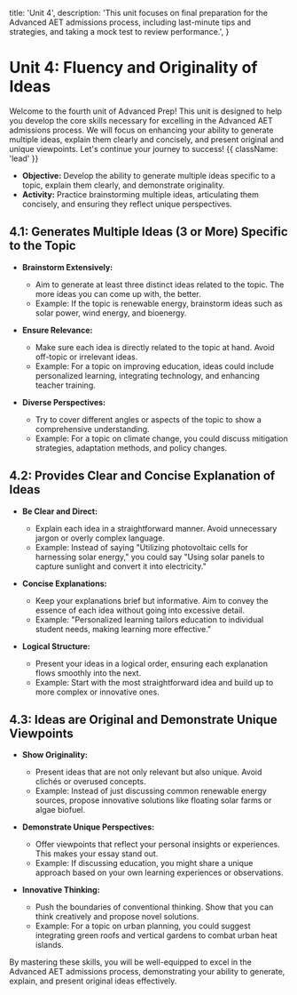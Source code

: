   title: 'Unit 4',
  description:
    'This unit focuses on final preparation for the Advanced AET admissions process, including last-minute tips and strategies, and taking a mock test to review performance.',
}

# Unit 4: Fluency and Originality of Ideas

Welcome to the fourth unit of Advanced Prep! This unit is designed to help you develop the core skills necessary for excelling in the Advanced AET admissions process. We will focus on enhancing your ability to generate multiple ideas, explain them clearly and concisely, and present original and unique viewpoints. Let's continue your journey to success! {{ className: 'lead' }}


- **Objective:** Develop the ability to generate multiple ideas specific to a topic, explain them clearly, and demonstrate originality.
- **Activity:** Practice brainstorming multiple ideas, articulating them concisely, and ensuring they reflect unique perspectives.


## 4.1: Generates Multiple Ideas (3 or More) Specific to the Topic

- **Brainstorm Extensively:**
  - Aim to generate at least three distinct ideas related to the topic. The more ideas you can come up with, the better.
  - Example: If the topic is renewable energy, brainstorm ideas such as solar power, wind energy, and bioenergy.

- **Ensure Relevance:**
  - Make sure each idea is directly related to the topic at hand. Avoid off-topic or irrelevant ideas.
  - Example: For a topic on improving education, ideas could include personalized learning, integrating technology, and enhancing teacher training.

- **Diverse Perspectives:**
  - Try to cover different angles or aspects of the topic to show a comprehensive understanding.
  - Example: For a topic on climate change, you could discuss mitigation strategies, adaptation methods, and policy changes.

## 4.2: Provides Clear and Concise Explanation of Ideas

- **Be Clear and Direct:**
  - Explain each idea in a straightforward manner. Avoid unnecessary jargon or overly complex language.
  - Example: Instead of saying "Utilizing photovoltaic cells for harnessing solar energy," you could say "Using solar panels to capture sunlight and convert it into electricity."

- **Concise Explanations:**
  - Keep your explanations brief but informative. Aim to convey the essence of each idea without going into excessive detail.
  - Example: "Personalized learning tailors education to individual student needs, making learning more effective."

- **Logical Structure:**
  - Present your ideas in a logical order, ensuring each explanation flows smoothly into the next.
  - Example: Start with the most straightforward idea and build up to more complex or innovative ones.

## 4.3: Ideas are Original and Demonstrate Unique Viewpoints

- **Show Originality:**
  - Present ideas that are not only relevant but also unique. Avoid clichés or overused concepts.
  - Example: Instead of just discussing common renewable energy sources, propose innovative solutions like floating solar farms or algae biofuel.

- **Demonstrate Unique Perspectives:**
  - Offer viewpoints that reflect your personal insights or experiences. This makes your essay stand out.
  - Example: If discussing education, you might share a unique approach based on your own learning experiences or observations.

- **Innovative Thinking:**
  - Push the boundaries of conventional thinking. Show that you can think creatively and propose novel solutions.
  - Example: For a topic on urban planning, you could suggest integrating green roofs and vertical gardens to combat urban heat islands.

By mastering these skills, you will be well-equipped to excel in the Advanced AET admissions process, demonstrating your ability to generate, explain, and present original ideas effectively.